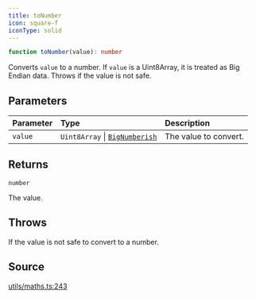 ```yaml
---
title: toNumber
icon: square-f
iconType: solid
---
```


```ts
function toNumber(value): number
```

Converts `value` to a number. If `value` is a Uint8Array, it is treated as Big Endian data. Throws if the value is
not safe.

## Parameters

| Parameter | Type | Description |
| :------ | :------ | :------ |
| `value` | `Uint8Array` \| [`BigNumberish`](/sdk/content/type-aliases/BigNumberish) | The value to convert. |

## Returns

`number`

The value.

## Throws

If the value is not safe to convert to a number.

## Source

[utils/maths.ts:243](https://github.com/dominant-strategies/quais.js/blob/b933caa87ef69ba5037d92b4910f17bf5321524f/src/utils/maths.ts#L243)
